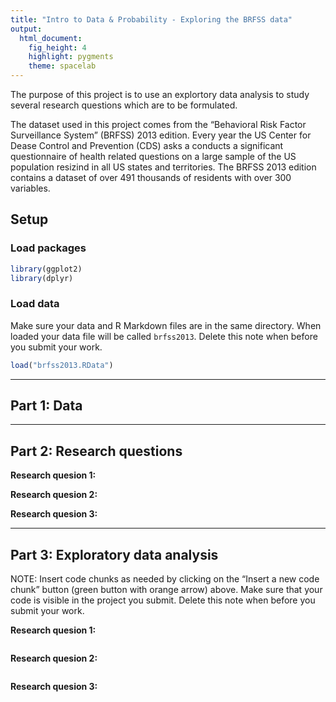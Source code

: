 ```yaml
---
title: "Intro to Data & Probability - Exploring the BRFSS data"
output: 
  html_document: 
    fig_height: 4
    highlight: pygments
    theme: spacelab
---
```

<div id="intro">
The purpose of this project is to use an explortory data analysis to study several research questions which are to be formulated.
</div>

The dataset used in this project comes from the "Behavioral Risk Factor Surveillance System" (BRFSS) 2013 edition. Every year the US Center for Dease Control and Prevention (CDS) asks a conducts a significant questionnaire of health related questions  on a large sample of the US population resizind in all US states and territories. The  BRFSS 2013 edition  contains a dataset of over 491 thousands of residents with over 300 variables.  

## Setup

### Load packages

```r
library(ggplot2)
library(dplyr)
```

### Load data

Make sure your data and R Markdown files are in the same directory. When loaded
your data file will be called `brfss2013`. Delete this note when before you submit 
your work. 

```r
load("brfss2013.RData")
```



* * *

## Part 1: Data


* * *

## Part 2: Research questions

**Research quesion 1:**

**Research quesion 2:**

**Research quesion 3:**


* * *

## Part 3: Exploratory data analysis

NOTE: Insert code chunks as needed by clicking on the "Insert a new code chunk" 
button (green button with orange arrow) above. Make sure that your code is visible
in the project you submit. Delete this note when before you submit your work.

**Research quesion 1:**

```r

```



**Research quesion 2:**

```r

```



**Research quesion 3:**

```r

```

